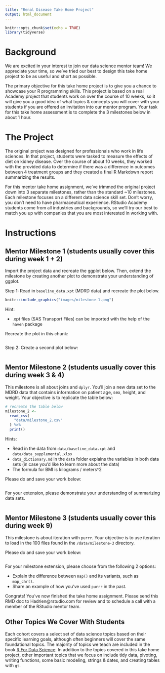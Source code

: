 ```yaml
---
title: "Renal Disease Take Home Project"
output: html_document
---
```


```r
knitr::opts_chunk$set(echo = TRUE)
library(tidyverse)
```

# Background

We are excited in your interest to join our data science mentor team! We appreciate your time, so we've tried our best to design this take home project to be as useful and short as possible.

The primary objective for this take home project is to give you a chance to showcase your R programming skills. This project is based on a real Academy project that students work on over the course of 10 weeks, so it will give you a good idea of what topics & concepts you will cover with your students if you are offered an invitation into our mentor program. Your task for this take home assessment is to complete the 3 milestones below in about 1 hour.

# The Project

The original project was designed for professionals who work in life sciences. In that project, students were tasked to measure the effects of diet on kidney disease. Over the course of about 10 weeks, they worked with the provided data to determine if there was a difference in outcomes between 4 treatment groups and they created a final R Markdown report summarizing the results.

For this mentor take home assignment, we've trimmed the original project down into 3 separate milestones, rather than the standard \~10 milestones. Each milestone focuses on a different data science skill set. Don't worry, you don't need to have pharmaceutical experience. RStudio Academy students come from all industries and backgrounds, so we'll try our best to match you up with companies that you are most interested in working with.

# Instructions

## Mentor Milestone 1 (students usually cover this during week 1 + 2)

Import the project data and recreate the ggplot below. Then, extend the milestone by creating another plot to demonstrate your understanding of ggplot.

Step 1: Read in `baseline_data.xpt` (MDRD data) and recreate the plot below.

```r
knitr::include_graphics("images/milestone-1.png")
```

Hint:

-  .xpt files (SAS Transport Files) can be imported with the help of the `haven` package

Recreate the plot in this chunk:

```r
```

Step 2: Create a second plot below:

```r

```

## Mentor Milestone 2 (students usually cover this during week 3 & 4)

This milestone is all about joins and `dplyr`. You'll join a new data set to the MDRD data that contains information on patient age, sex, height, and weight. Your objective is to replicate the table below:

```r
# recreate the table below
milestone_2 <- 
  read_csv(
    "data/milestone_2.csv"
  ) %>% 
  print()
```

Hints: 

-  Read in the data from `data/baseline_data.xpt` and `data/data_supplemental.xlsx` 
-  `data_dictionary.md` in the `data` folder explains the variables in both data sets (in case you'd like to learn more about the data) 
-  The formula for BMI is kilograms / meters\^2

Please do and save your work below:

```r

```

For your extension, please demonstrate your understanding of summarizing data sets.

```r

```

## Mentor Milestone 3 (students usually cover this during week 9)

This milestone is about iteration with `purrr`. Your objective is to use iteration to load in the 100 files found in the `/data/milestone-3` directory.

Please do and save your work below:

```r

```


For your milestone extension, please choose from the following 2 options:

-  Explain the difference between `map()` and its variants, such as `map_chr()`.
-  Share an example of how you've used `purrr` in the past.

Congrats! You've now finished the take home assignment. Please send this RMD doc to Hadrien\@rstudio.com for review and to schedule a call with a member of the RStudio mentor team.

## Other Topics We Cover With Students

Each cohort covers a select set of data science topics based on their specific learning goals, although often beginners will cover the same foundational topics. The majority of topics we teach are included in the book [R For Data Science](https://r4ds.had.co.nz/). In addition to the topics covered in this take home project, other important topics that we focus on include tidy data, pivoting, writing functions, some basic modeling, strings & dates, and creating tables with `gt`.

